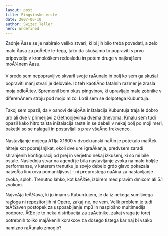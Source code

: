 ```yaml
---
layout: post
title: Pingvinske vrste
date: 2007-06-10
author: Swizec Teller
hero: undefined
---
```


Zadnje Äase se je nabiralo veliko stvari, ki bi jih bilo treba povedati, a zelo malo Äasa za poÄetje le-tega, tako da skušajmo to popraviti s prvo pripovedjo v kronološkem redosledu in potem druge v najkrajšem moÅ¾nem Äasu.

V sredo sem nepopravljivo skvaril svoje raÄunalo in bolj ko sem ga skušal popraviti manj stvari je delovale. Iz teh kaotiÄno fatalnih razmer je zrasla moja odloÄitev. Spremenil bom okus pingvinov, ki upravljajo male zobnike v diferenÄnem stroju pod mojo mizo. Lotil sem se dolpotega Kubuntuja.

Takoj sem opazil, da v osnovi delujoÄa inštalacija Kubuntuja traja le dobro uro ali dve v primerjavi z Getnoojevima dvema dnevoma. Kmalu sem tudi opazil kako hitro taista inštalacija raste in se debeli v nekaj bolj po moji meri, paketki so se nalagali in postavljali s prav všeÄno frekvenco.

Nastavljanje mojega ATIja X1600 v dvoekranski naÄin je potekalo malÄek hitreje kot poprejšnjikat, okoli dve ure igraÄkanja, predvsem zaradi shranjenih konfiguracij od prej in verjetno nekaj izkušenj, ki so mi bile ostale. Naslednja stvar na agendi je bila nastavljanje zvoka na malo boljše performanse, v katerem trenutku je sovjo debelo grdo glavo pokazala najveÄja linuxova pomankljivost - ni preprostega naÄina za nastavljanje zvoka, sploh. Trenutno lahko, kot kaÅ¾e, izbirem med pravim dmixom ali 5.1 zvokom.

NajveÄja teÅ¾ava, ki jo imam s Kubuntujem, je da iz nekega sumljivega razloga ni repozitorijih ni Opere, zakaj ne, ne vem. Velik problem je tudi teÅ¾aven postopek za usposabljanje mp3 in nasplošno multimedija podpore. ÄŒe je to neka distribucija za zaÄetnike, zakaj vraga je torej potrebnih toliko majÄkenih korakcov za dosego tistega kar naj bi vsako namizno raÄunalo zmoglo?
